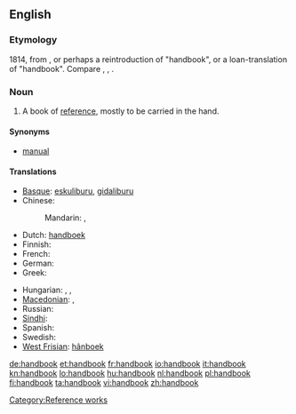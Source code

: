 ==English==

===Etymology===
1814, from {{compound|hand|book|lang=en}}, or perhaps a reintroduction of {{etyl|ang}} {{term|handboc|handbōc|lang=ang}} "handbook", or a loan-translation of {{etyl|de|-}} {{term|Handbuch|lang=de}}
"handbook". Compare {{etyl|nl|-}} {{term|handboek|lang=nl}}, {{etyl|da|-}} {{term|håndbog|lang=da}}, {{etyl|sv|-}} {{term|handbok|lang=sv}}.

===Noun===
{{wikipedia}}
{{en-noun}}

# A book of [[reference]], mostly to be carried in the hand.

====Synonyms====
* [[manual]]

====Translations====
{{trans-top|a book of reference, mostly to be carried in the hand}}
* [[Basque]]: [[eskuliburu]], [[gidaliburu]]
* Chinese:
*: Mandarin: {{t-|cmn|手冊|sc=Hani}}, {{t-|cmn|手册|tr=shǒucè|sc=Hani}}
* Dutch: [[handboek]] {{n}}
* Finnish: {{t+|fi|käsikirja}}
* French: {{t+|fr|manuel|m}}
* German: {{t+|de|Handbuch|n}}
* Greek: {{t+|el|εγχειρίδιο|n|tr=encheirídio}}
{{trans-mid}}
* Hungarian: {{t+|hu|kézikönyv}}, {{t|hu|segédkönyv}}, {{t+|hu|tankönyv}}
* [[Macedonian]]: {{t|mk|прирачник|m|tr=príračnik}},  {{t|mk|упатство|n|tr=úpatstvo}}
* Russian: {{t|ru|руководство|n|tr=rukovodstvo}}
* [[Sindhi]]: {{sd-Arab|دَستِينامو}} {{m}}
* Spanish: {{t+|es|manual|m}}
* Swedish: {{t|sv|handbok|c}}
* [[West Frisian]]: [[hânboek]] {{n}}
{{trans-bottom}}

[[Category:Reference works]]

[[de:handbook]]
[[et:handbook]]
[[fr:handbook]]
[[io:handbook]]
[[it:handbook]]
[[kn:handbook]]
[[lo:handbook]]
[[hu:handbook]]
[[nl:handbook]]
[[pl:handbook]]
[[fi:handbook]]
[[ta:handbook]]
[[vi:handbook]]
[[zh:handbook]]